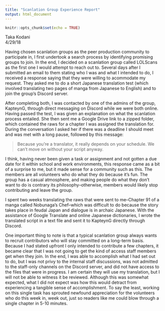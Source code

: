 ```yaml
---
title: "Scanlation Group Experience Report"
output: html_document
---
```


```r
knitr::opts_chunk$set(echo = TRUE)
```

Taka Kodani\
4/29/18

Having chosen scanlation groups as the peer production community to participate in, I first undertook a search process by identifying promising groups to join. In the end, I decided on a scanlation group called LOLScans as the first one I would attempt to reach out to. Several days after I submitted an email to them stating who I was and what I intended to do, I received a response saying that they were willing to acommodate my request. They asked me to do a short Japanese translation test (which involved translating two pages of manga from Japanese to English) and to join the group's Discord server.

After completing both, I was contacted by one of the admins of the group, KapteynG, through direct messaging on Discord while we were both online. Having passed the test, I was given an explanation on what the scanlation process entailed. She then sent me a Google Drive link to a zipped folder, which contained the raws for a chapter I was assigned the translation for. During the conversation I asked her if there was a deadline I should meet and was met with a long pause, followed by this message:

> Because you're a translator, it really depends on your schedule. We can't move on without your script anyway.

I think, having never been given a task or assignment and not gotten a due date for it within school and work environments, this response came as a bit of a surprise to me, but it made sense for a community such as this. The members are all volunteers who do what they do because it's fun. The group has a casual atmosphere, and making people do what they don't want to do is contrary its philosophy--otherwise, members would likely stop contributing and leave the group.

I spent two weeks translating the raws that were sent to me--Chapter 91 of a manga called Nobunaga's Chef--which was difficult to do because the story takes place in feudal Japan and dialogue is in archaic Japanese. With the assistance of Google Translate and online Japanese dictionaries, I wrote the translated script in a text file and sent it to KapteynG directly through Discord.

One important thing to note is that a typical scanlation group always wants to recruit contributors who will stay committed on a long-term basis. Because I had stated upfront I only intended to contribute a few chapters, it became clear that I was not going to get the kind of access staff members get when they join. In the end, I was able to accomplish what I had set out to do, but I was not privy to the internal staff discussions, was not admitted to the staff-only channels on the Discord server, and did not have access to the files that were in progress. I am certain they will use my translation, but I will not be able to witness it be reviewed. Although this was somewhat expected, what I did not expect was how this would detract from experiencing a tangible sense of accomplishment. To say the least, working on this single task has sprouted newfound appreciation for the volunteers who do this week in, week out, just so readers like me could blow through a single chapter in 5-10 minutes.


